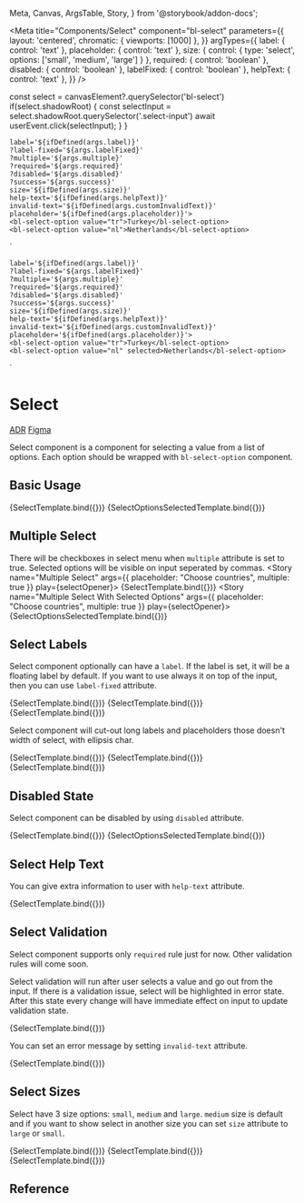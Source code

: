   Meta,
  Canvas,
  ArgsTable,
  Story,
} from '@storybook/addon-docs';

<Meta
  title="Components/Select"
  component="bl-select"
  parameters={{
    layout: 'centered',
    chromatic: { viewports: [1000] },
  }}
  argTypes={{
    label: {
      control: 'text'
    },
    placeholder: {
      control: 'text'
    },
    size: {
      control: {
        type: 'select',
        options: ['small', 'medium', 'large']
      }
    },
    required: {
      control: 'boolean'
    },
    disabled: {
      control: 'boolean'
    },
    labelFixed: {
      control: 'boolean'
    },
    helpText: {
      control: 'text'
    },
  }}
/>

  const select = canvasElement?.querySelector('bl-select')
  if(select.shadowRoot) {
    const selectInput = select.shadowRoot.querySelector('.select-input')
    await userEvent.click(selectInput);
  }
}

    label='${ifDefined(args.label)}'
    ?label-fixed='${args.labelFixed}'
    ?multiple='${args.multiple}'
    ?required='${args.required}'
    ?disabled='${args.disabled}'
    ?success='${args.success}'
    size='${ifDefined(args.size)}'
    help-text='${ifDefined(args.helpText)}'
    invalid-text='${ifDefined(args.customInvalidText)}'
    placeholder='${ifDefined(args.placeholder)}'>
    <bl-select-option value="tr">Turkey</bl-select-option>
    <bl-select-option value="nl">Netherlands</bl-select-option>
</bl-select>`

    label='${ifDefined(args.label)}'
    ?label-fixed='${args.labelFixed}'
    ?multiple='${args.multiple}'
    ?required='${args.required}'
    ?disabled='${args.disabled}'
    ?success='${args.success}'
    size='${ifDefined(args.size)}'
    help-text='${ifDefined(args.helpText)}'
    invalid-text='${ifDefined(args.customInvalidText)}'
    placeholder='${ifDefined(args.placeholder)}'>
    <bl-select-option value="tr">Turkey</bl-select-option>
    <bl-select-option value="nl" selected>Netherlands</bl-select-option>
</bl-select>`

# Select

<bl-badge icon="document">[ADR](https://github.com/Trendyol/baklava/issues/88)</bl-badge>
<bl-badge icon="puzzle">[Figma](https://www.figma.com/file/RrcLH0mWpIUy4vwuTlDeKN/Baklava-Design-Guide?node-id=25%3A3606)</bl-badge>

Select component is a component for selecting a value from a list of options.
Each option should be wrapped with `bl-select-option` component.

## Basic Usage

<Canvas>
  <Story name="Basic Usage" args={{ placeholder: "Choose country" }} play={selectOpener}>
    {SelectTemplate.bind({})}
  </Story>
  <Story name="Select With Selected Option" args={{ placeholder: "Choose country"  }} play={selectOpener}>
    {SelectOptionsSelectedTemplate.bind({})}
  </Story>
</Canvas>

## Multiple Select

There will be checkboxes in select menu when `multiple` attribute is set to true.
Selected options will be visible on input seperated by commas.
<Canvas>
  <Story name="Multiple Select" args={{ placeholder: "Choose countries", multiple: true }} play={selectOpener}>
    {SelectTemplate.bind({})}
  </Story>
  <Story name="Multiple Select With Selected Options" args={{ placeholder: "Choose countries", multiple: true  }} play={selectOpener}>
    {SelectOptionsSelectedTemplate.bind({})}
  </Story>
</Canvas>

## Select Labels

Select component optionally can have a `label`. If the label is set, it will be a floating label by default. If you want to use always it on top of the input, then you can use `label-fixed` attribute.

<Canvas isColumn>
  <Story name="Select With Label" args={{ label: "Country" }}>
    {SelectTemplate.bind({})}
  </Story>
  <Story name="Select With Fixed Label" args={{ label: "Country", placeholder:"Choose country", labelFixed: true }}>
    {SelectTemplate.bind({})}
  </Story>
  <Story name="Select Without Label" args={{ placeholder: "Choose country" }}>
    {SelectTemplate.bind({})}
  </Story>
</Canvas>

Select component will cut-out long labels and placeholders those doesn't width of select, with ellipsis char.


<Canvas isColumn>
  <Story name="Select With Long Label" args={{ label: "Very very long label that doesn't fit select component width" }}>
    {SelectTemplate.bind({})}
  </Story>
  <Story name="Select With Fixed Long Label" args={{ label: "Very very long label that doesn't fit select component width", placeholder:"Choose country", labelFixed: true }}>
    {SelectTemplate.bind({})}
  </Story>
  <Story name="Select Without Label with Long Placeholder" args={{ placeholder: "Very very long placeholder that doesn't fit select component width" }}>
    {SelectTemplate.bind({})}
  </Story>
</Canvas>

## Disabled State

Select component can be disabled by using `disabled` attribute.

<Canvas>
  <Story name="Disabled Select" args={{ placeholder: "Choose country", disabled: true }}>
    {SelectTemplate.bind({})}
  </Story>
  <Story name="Disabled Select with Selected Option" args={{ placeholder: "Choose country", disabled: true }}>
    {SelectOptionsSelectedTemplate.bind({})}
  </Story>
</Canvas>

## Select Help Text

You can give extra information to user with `help-text` attribute.

<Canvas>
  <Story name="Select Help Text" args={{ helpText: 'You should select your country' }}>
    {SelectTemplate.bind({})}
  </Story>
</Canvas>

## Select Validation

Select component supports only `required` rule just for now. Other validation rules will come soon.

Select validation will run after user selects a value and go out from the input. If there is a validation issue, select will be highlighted in error state. After this state every change will have immediate effect on input to update validation state.

<Canvas>
  <Story name="Validation with Select" args={{ label: 'Choose country', required: true }}>
    {SelectTemplate.bind({})}
  </Story>
</Canvas>

You can set an error message by setting `invalid-text` attribute.

<Canvas>
  <Story name="Custom Error Message" args={{ label: 'Choose country', required: true, customInvalidText: 'This field is mandatory' }}>
    {SelectTemplate.bind({})}
  </Story>
</Canvas>

## Select Sizes

Select have 3 size options: `small`, `medium` and `large`. `medium` size is default and if you want to show select in another size you can set `size` attribute to `large` or `small`.

<Canvas>
  <Story name="Small Select" args={{ label: 'Choose country', size: 'small' }}>
    {SelectTemplate.bind({})}
  </Story>
  <Story name="Medium Select" args={{ label: 'Choose country' }}>
    {SelectTemplate.bind({})}
  </Story>
  <Story name="Large Select" args={{ label: 'Choose country', size: 'large' }}>
    {SelectTemplate.bind({})}
  </Story>
</Canvas>

## Reference

<ArgsTable of="bl-select" />
